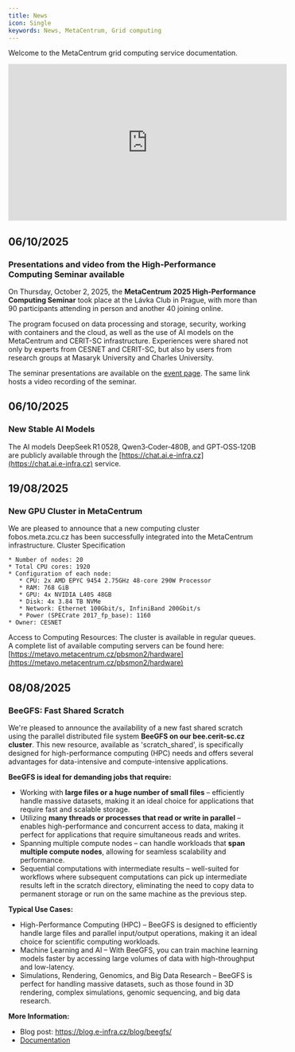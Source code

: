 ```yaml
---
title: News
icon: Single
keywords: News, MetaCentrum, Grid computing
---
```

Welcome to the MetaCentrum grid computing service documentation.

<center>
<iframe 
  width="560" 
  height="315" 
  src="https://www.youtube-nocookie.com/embed/m_X7faF70LA?si=T17pKjpH_85HbtDq" 
  title="YouTube video player" 
  frameborder="0" 
  allow="accelerometer; autoplay; clipboard-write; encrypted-media; gyroscope; picture-in-picture" 
  allowfullscreen>
</iframe>
</center>


## 06/10/2025
### Presentations and video from the High-Performance Computing Seminar available

On Thursday, October 2, 2025, the **MetaCentrum 2025 High-Performance Computing Seminar** took place at the Lávka Club in Prague, with more than 90 participants attending in person and another 40 joining online.

The program focused on data processing and storage, security, working with containers and the cloud, as well as the use of AI models on the MetaCentrum and CERIT-SC infrastructure. Experiences were shared not only by experts from CESNET and CERIT-SC, but also by users from research groups at Masaryk University and Charles University.

The seminar presentations are available on the [event page](https://metavo.metacentrum.cz/en/seminars/Seminar2025/index.html). The same link hosts a video recording of the seminar.


## 06/10/2025

### New Stable AI Models

The AI models DeepSeek R1 0528, Qwen3‑Coder‑480B, and GPT‑OSS‑120B are publicly available through the [https://chat.ai.e-infra.cz](https://chat.ai.e-infra.cz) service.

## 19/08/2025

### New GPU Cluster in MetaCentrum

We are pleased to announce that a new computing cluster fobos.meta.zcu.cz has been successfully integrated into the MetaCentrum infrastructure.
Cluster Specification

    * Number of nodes: 20
    * Total CPU cores: 1920
    * Configuration of each node:
       * CPU: 2x AMD EPYC 9454 2.75GHz 48-core 290W Processor
       * RAM: 768 GiB
       * GPU: 4x NVIDIA L40S 48GB
       * Disk: 4x 3.84 TB NVMe
       * Network: Ethernet 100Gbit/s, InfiniBand 200Gbit/s
       * Power (SPECrate 2017_fp_base): 1160
    * Owner: CESNET

Access to Computing Resources: The cluster is available in regular queues.
A complete list of available computing servers can be found here: [https://metavo.metacentrum.cz/pbsmon2/hardware](https://metavo.metacentrum.cz/pbsmon2/hardware)

## 08/08/2025

### BeeGFS: Fast Shared Scratch

We're pleased to announce the availability of a new fast shared scratch using the parallel distributed file system **BeeGFS on our bee.cerit-sc.cz cluster**. This new resource, available as 'scratch_shared', is specifically designed for high-performance computing (HPC) needs and offers several advantages for data-intensive and compute-intensive applications.

**BeeGFS is ideal for demanding jobs that require:** 
* Working with **large files or a huge number of small files** – efficiently handle massive datasets, making it an ideal choice for applications that require fast and scalable storage.
* Utilizing **many threads or processes that read or write in parallel** – enables high-performance and concurrent access to data, making it perfect for applications that require simultaneous reads and writes.
* Spanning multiple compute nodes – can handle workloads that **span multiple compute nodes**, allowing for seamless scalability and performance.
* Sequential computations with intermediate results – well-suited for workflows where subsequent computations can pick up intermediate results left in the scratch directory, eliminating the need to copy data to permanent storage or run on the same machine as the previous step.

**Typical Use Cases:**
* High-Performance Computing (HPC) – BeeGFS is designed to efficiently handle large files and parallel input/output operations, making it an ideal choice for scientific computing workloads.
* Machine Learning and AI – With BeeGFS, you can train machine learning models faster by accessing large volumes of data with high-throughput and low-latency.
* Simulations, Rendering, Genomics, and Big Data Research – BeeGFS is perfect for handling massive datasets, such as those found in 3D rendering, complex simulations, genomic sequencing, and big data research.
 
**More Information:**
* Blog post: https://blog.e-infra.cz/blog/beegfs/
* [Documentation](/computing/infrastructure/scratch-storages#shared-scratch-on-cluster-beecerit-sccz)

 
